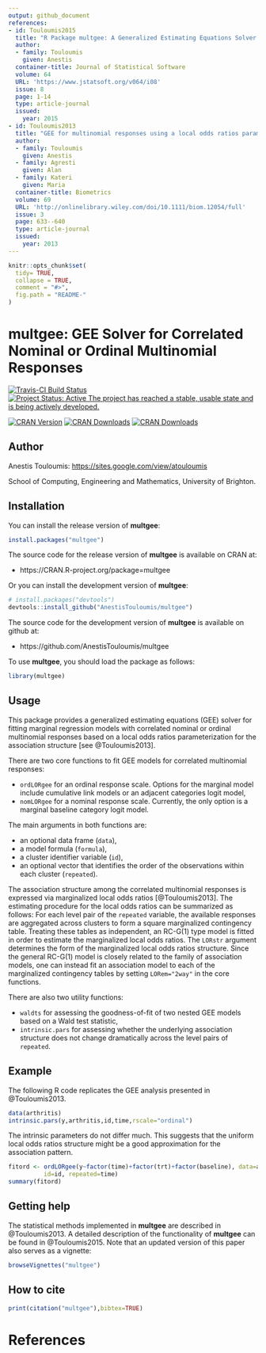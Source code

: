```yaml
---
output: github_document
references:
- id: Touloumis2015
  title: "R Package multgee: A Generalized Estimating Equations Solver for Multinomial Responses"
  author:
  - family: Touloumis
    given: Anestis
  container-title: Journal of Statistical Software
  volume: 64
  URL: 'https://www.jstatsoft.org/v064/i08'
  issue: 8
  page: 1-14
  type: article-journal
  issued:
    year: 2015
- id: Touloumis2013
  title: "GEE for multinomial responses using a local odds ratios parameterization"
  author:
  - family: Touloumis
    given: Anestis
  - family: Agresti
    given: Alan
  - family: Kateri
    given: Maria
  container-title: Biometrics
  volume: 69
  URL: 'http://onlinelibrary.wiley.com/doi/10.1111/biom.12054/full'
  issue: 3
  page: 633--640
  type: article-journal
  issued:
    year: 2013
---
```


<!-- README.md is generated from README.Rmd. Please edit that file -->

```r
knitr::opts_chunk$set(
  tidy= TRUE,
  collapse = TRUE,
  comment = "#>",
  fig.path = "README-"
)
```

# multgee: GEE Solver for Correlated Nominal or Ordinal Multinomial Responses

[![Travis-CI Build Status](https://travis-ci.org/AnestisTouloumis/multgee.svg?branch=master)](https://travis-ci.org/AnestisTouloumis/multgee)
[![Project Status: Active The project has reached a stable, usable state and is being actively developed.](http://www.repostatus.org/badges/latest/active.svg)](http://www.repostatus.org/#active) 


[![CRAN Version](http://www.r-pkg.org/badges/version/multgee?color=blue)](https://cran.r-project.org/package=multgee)
[![CRAN Downloads](http://cranlogs.r-pkg.org/badges/grand-total/multgee?color=blue)](http://cranlogs.r-pkg.org/badges/grand-total/multgee)
[![CRAN Downloads](http://cranlogs.r-pkg.org/badges/multgee)](http://cran.rstudio.com/web/packages/multgee/index.html)


## Author

Anestis Touloumis: <https://sites.google.com/view/atouloumis>

School of Computing, Engineering and Mathematics, University of Brighton. 


## Installation

You can install the release version of **multgee**:

```r
install.packages("multgee")
```

The source code for the release version of **multgee** is available on CRAN at:

- https://CRAN.R-project.org/package=multgee

Or you can install the development version of **multgee**:

```r
# install.packages("devtools")
devtools::install_github("AnestisTouloumis/multgee")
```

The source code for the development version of **multgee** is available on github at:

- https://github.com/AnestisTouloumis/multgee

To use **multgee**, you should load the package as follows:

```r
library(multgee)
```

## Usage

This package provides a generalized estimating equations (GEE) solver for fitting marginal regression models with correlated nominal or ordinal multinomial responses based on a local odds ratios parameterization for the association structure [see @Touloumis2013].


There are two core functions to fit GEE models for correlated multinomial responses:

- `ordLORgee` for an ordinal response scale. Options for the marginal model include cumulative link models or an adjacent categories logit model,
- `nomLORgee` for a nominal response scale. Currently, the only option is a marginal baseline category logit model.

The main arguments in both functions are: 

- an optional data frame (`data`),
- a model formula (`formula`),
- a cluster identifier variable (`id`),
- an optional vector that identifies the order of the observations within each cluster (`repeated`).


The association structure among the correlated multinomial responses is expressed via marginalized local odds ratios [@Touloumis2013]. The estimating procedure for the local odds ratios can be summarized as follows: For each level pair of the `repeated` variable, the available responses are aggregated across clusters to form a square marginalized contingency table. Treating these tables as independent, an RC-G(1) type model is fitted in order to estimate the marginalized local odds ratios. The `LORstr` argument determines the form of the marginalized local odds ratios structure. Since the general RC-G(1) model is closely related to the family of association models, one can instead fit an association model to each of the marginalized contingency tables by setting `LORem="2way"` in the core functions. 


There are also two utility functions:

- `waldts` for assessing the goodness-of-fit of two nested GEE models based on a Wald test statistic,
- `intrinsic.pars` for assessing whether the underlying association structure does not change dramatically across the level pairs of `repeated`.


## Example

The following R code replicates the GEE analysis presented in @Touloumis2013.
```r
data(arthritis)
intrinsic.pars(y,arthritis,id,time,rscale="ordinal")
```

The intrinsic parameters do not differ much. This suggests that the uniform local odds ratios structure might be a good approximation for the association pattern.

```r
fitord <- ordLORgee(y~factor(time)+factor(trt)+factor(baseline), data=arthritis,
          id=id, repeated=time)
summary(fitord) 
```

## Getting help
The statistical methods implemented in **multgee** are described in @Touloumis2013. A detailed description of the functionality of **multgee** can be found in @Touloumis2015. Note that an updated version of this paper also serves as a vignette: 

```r
browseVignettes("multgee")
```


## How to cite

```r
print(citation("multgee"),bibtex=TRUE)
```

# References
